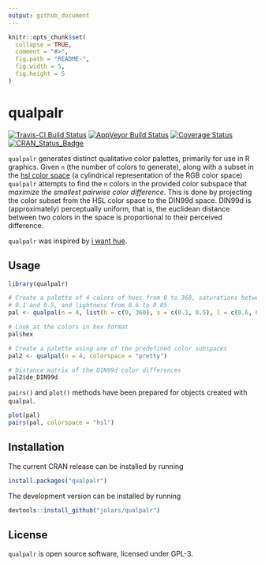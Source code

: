 ```yaml
---
output: github_document
---
```


<!-- README.md is generated from README.Rmd. Please edit that file -->

```r
knitr::opts_chunk$set(
  collapse = TRUE,
  comment = "#>",
  fig.path = "README-",
  fig.width = 5,
  fig.height = 5
)
```

# qualpalr

[![Travis-CI Build Status](https://travis-ci.org/jolars/qualpalr.svg?branch=master)](https://travis-ci.org/jolars/qualpalr)
[![AppVeyor Build Status](https://ci.appveyor.com/api/projects/status/github/jolars/qualpalr?branch=master&svg=true)](https://ci.appveyor.com/project/jolars/qualpalr)
[![Coverage Status](https://codecov.io/github/jolars/qualpalr/coverage.svg?branch=master)](https://codecov.io/github/jolars/qualpalr?branch=master)
[![CRAN_Status_Badge](http://www.r-pkg.org/badges/version/qualpalr)](http://cran.r-project.org/package=qualpalr)

`qualpalr` generates distinct qualitative color palettes, primarily for use in R graphics. Given `n` (the number of colors to generate), along with a subset in the [hsl color space](https://en.wikipedia.org/wiki/HSL_and_HSV) (a cylindrical representation of the RGB color space) `qualpalr` attempts to find the `n` colors in the provided color subspace that *maximize the smallest pairwise color difference*. This is done by projecting the color subset from the HSL color space to the DIN99d space. DIN99d is (approximately) perceptually uniform, that is, the euclidean distance between two colors in the space is proportional to their perceived difference.

`qualpalr` was inspired by [i want hue](http://tools.medialab.sciences-po.fr/iwanthue/).

## Usage

```r
library(qualpalr)

# Create a palette of 4 colors of hues from 0 to 360, saturations between
# 0.1 and 0.5, and lightness from 0.6 to 0.85
pal <- qualpal(n = 4, list(h = c(0, 360), s = c(0.1, 0.5), l = c(0.6, 0.85)))

# Look at the colors in hex format
pal$hex

# Create a palette using one of the predefined color subspaces
pal2 <- qualpal(n = 4, colorspace = "pretty")

# Distance matrix of the DIN99d color differences
pal2$de_DIN99d
```

`pairs()` and `plot()` methods have been prepared for objects created with `qualpal`. 

```r
plot(pal)
pairs(pal, colorspace = "hsl")
```

## Installation

The current CRAN release can be installed by running

```r
install.packages("qualpalr")
```

The development version can be installed by running

```r
devtools::install_github("jolars/qualpalr")
```

## License

`qualpalr` is open source software, licensed under GPL-3.

